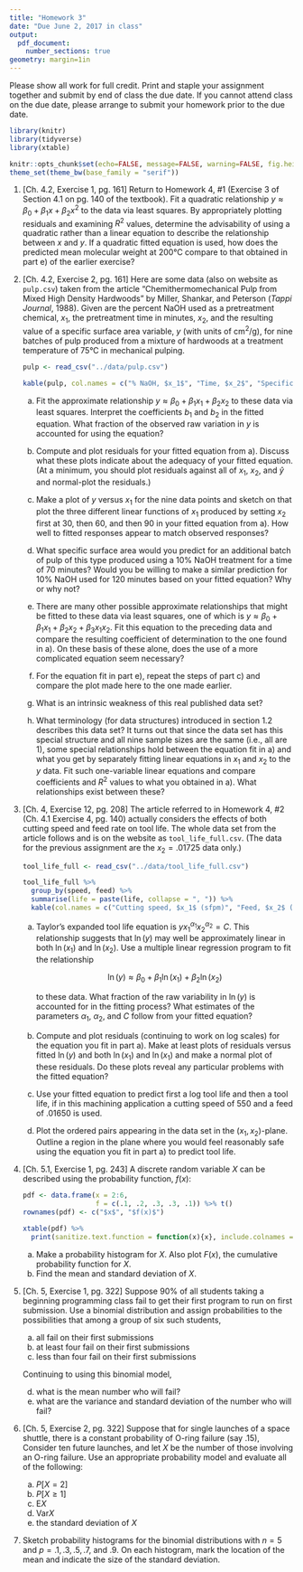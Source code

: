 ```yaml
---
title: "Homework 3"
date: "Due June 2, 2017 in class"
output: 
  pdf_document:
    number_sections: true
geometry: margin=1in
---
```


Please show all work for full credit. Print and staple your assignment together and submit by end of class the due date. If you cannot attend class on the due date, please arrange to submit your homework prior to the due date.

```r
library(knitr)
library(tidyverse)
library(xtable)

knitr::opts_chunk$set(echo=FALSE, message=FALSE, warning=FALSE, fig.height = 2)
theme_set(theme_bw(base_family = "serif"))
```

1. [Ch. 4.2, Exercise 1, pg. 161] Return to Homework 4, #1 (Exercise 3 of Section 4.1 on pg. 140 of the textbook). Fit a quadratic relationship $y \approx \beta_0 + \beta_1 x + \beta_2 x^2$ to the data via least squares. By appropriately plotting residuals and examining $R^2$ values, determine the advisability of using a quadratic rather than a linear equation to describe the relationship between $x$ and $y$. If a quadratic fitted equation is used, how does the predicted mean molecular weight at $200$°C compare to that obtained in part e) of the earlier exercise?

1. [Ch. 4.2, Exercise 2, pg. 161] Here are some data (also on website as `pulp.csv`) taken from the article "Chemithermomechanical Pulp from Mixed High Density Hardwoods" by Miller, Shankar, and Peterson (*Tappi Journal*, 1988). Given are the percent NaOH used as a pretreatment chemical, $x_1$, the pretreatment time in minutes, $x_2$, and the resulting value of a specific surface area variable, $y$ (with units of $\text{cm}^2$/g), for nine batches of pulp produced from a mixture of hardwoods at a treatment temperature of $75$°C in mechanical pulping.

    ```r
    pulp <- read_csv("../data/pulp.csv")
    
    kable(pulp, col.names = c("% NaOH, $x_1$", "Time, $x_2$", "Specific Surface Area, $y$"))
    ```
    
    a) Fit the approximate relationship $y\approx \beta_0 + \beta_1 x_1 + \beta_2 x_2$ to these data via least squares. Interpret the coefficients $b_1$ and $b_2$ in the fitted equation. What fraction of the observed raw variation in $y$ is accounted for using the equation?
    
    b) Compute and plot residuals for your fitted equation from a). Discuss what these plots indicate about the adequacy of your fitted equation. (At a minimum, you should plot residuals against all of $x_1$, $x_2$, and $\hat{y}$ and normal-plot the residuals.)
    
    c) Make a plot of $y$ versus $x_1$ for the nine data points and sketch on that plot the three different linear functions of $x_1$ produced by setting $x_2$ first at $30$, then $60$, and then $90$ in your fitted equation from a). How well to fitted responses appear to match observed responses?
    
    d) What specific surface area would you predict for an additional batch of pulp of this type produced using a $10$% NaOH treatment for a time of $70$ minutes? Would you be willing to make a similar prediction for $10$% NaOH used for $120$ minutes based on your fitted equation? Why or why not?
    
    e) There are many other possible approximate relationships that might be fitted to these data via least squares, one of which is $y \approx \beta_0 + \beta_1 x_1 + \beta_2 x_2 + \beta_3 x_1 x_2$. Fit this equation to the preceding data and compare the resulting coefficient of determination to the one found in a). On these basis of these alone, does the use of a more complicated equation seem necessary?
    
    f) For the equation fit in part e), repeat the steps of part c) and compare the plot made here to the one made earlier.
    
    g) What is an intrinsic weakness of this real published data set?
    
    h) What terminology (for data structures) introduced in section 1.2 describes this data set? It turns out that since the data set has this special structure and all nine sample sizes are the same (i.e., all are $1$), some special relationships hold between the equation fit in a) and what you get by separately fitting linear equations in $x_1$ and $x_2$ to the $y$ data. Fit such one-variable linear equations and compare coefficients and $R^2$ values to what you obtained in a). What relationships exist between these?
    
1. [Ch. 4, Exercise 12, pg. 208] The article referred to in Homework 4, #2 (Ch. 4.1 Exercise 4, pg. 140) actually considers the effects of both cutting speed and feed rate on tool life. The whole data set from the article follows and is on the website as `tool_life_full.csv`. (The data for the previous assignment are the $x_2 = .01725$ data only.)

    ```r
    tool_life_full <- read_csv("../data/tool_life_full.csv")
    
    tool_life_full %>%
      group_by(speed, feed) %>%
      summarise(life = paste(life, collapse = ", ")) %>%
      kable(col.names = c("Cutting speed, $x_1$ (sfpm)", "Feed, $x_2$ (ipr)", "Tool life, $y$ (min)"))
    ```
    
    a) Taylor's expanded tool life equation is $yx_1^{\alpha_1}x_2^{\alpha_2} = C$. This relationship suggests that $\ln(y)$ may well be approximately linear in both $\ln(x_1)$ and $\ln(x_2)$. Use a multiple linear regression program to fit the relationship
    
        $$
        \ln(y) \approx \beta_0 + \beta_1 \ln(x_1) + \beta_2 \ln(x_2)
        $$
        
        to these data. What fraction of the raw variability in $\ln(y)$ is accounted for in the fitting process? What estimates of the parameters $\alpha_1$, $\alpha_2$, and $C$ follow from your fitted equation?
        
    b) Compute and plot residuals (continuing to work on log scales) for the equation you fit in part a). Make at least plots of residuals versus fitted $\ln(y)$ and both $\ln(x_1)$ and $\ln(x_1)$ and make a normal plot of these residuals. Do these plots reveal any particular problems with the fitted equation?
    
    c) Use your fitted equation to predict first a log tool life and then a tool life, if in this machining application a cutting speed of $550$ and a feed of $.01650$ is used.
    
    d) Plot the ordered pairs appearing in the data set in the $(x_1, x_2)$-plane. Outline a region in the plane where you would feel reasonably safe using the equation you fit in part a) to predict tool life.

1. [Ch. 5.1, Exercise 1, pg. 243] A discrete random variable $X$ can be described using the probability function, $f(x)$:

    ```r
    pdf <- data.frame(x = 2:6,
                      f = c(.1, .2, .3, .3, .1)) %>% t()
    rownames(pdf) <- c("$x$", "$f(x)$")
    
    xtable(pdf) %>%
      print(sanitize.text.function = function(x){x}, include.colnames = FALSE, comment = FALSE)
    ```
    
    a) Make a probability histogram for $X$. Also plot $F(x)$, the cumulative probability function for $X$.
    b) Find the mean and standard deviation of $X$.
    
1. [Ch. 5, Exercise 1, pg. 322] Suppose $90$% of all students taking a beginning programming class fail to get their first program to run on first submission. Use a binomial distribution and assign probabilities to the possibilities that among a group of six such students,
    a) all fail on their first submissions
    b) at least four fail on their first submissions
    c) less than four fail on their first submissions  
    
    Continuing to using this binomial model,
    d) what is the mean number who will fail?
    e) what are the variance and standard deviation of the number who will fail?
    
1. [Ch. 5, Exercise 2, pg. 322] Suppose that for single launches of a space shuttle, there is a constant probability of O-ring failure (say $.15$), Consider ten future launches, and let $X$ be the number of those involving an O-ring failure. Use an appropriate probability model and evaluate all of the following:
    a) $P[X = 2]$
    b) $P[X \ge 1]$
    c) $\text{E}X$
    d) $\text{Var} X$
    e) the standard deviation of $X$
    
1. Sketch probability histograms for the binomial distributions with $n = 5$ and $p = .1, .3, .5, .7$, and $.9$. On each histogram, mark the location of the mean and indicate the size of the standard deviation.
    
